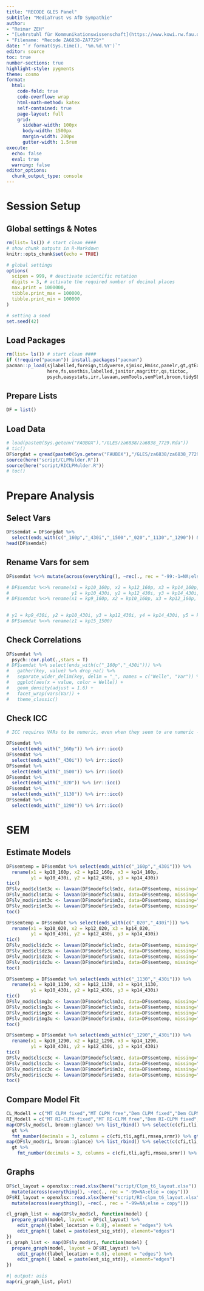 ```yaml
---
title: "RECODE GLES Panel"
subtitle: "MediaTrust vs AfD Sympathie"
author:
- "Reimar ZEH"
- "[Lehrstuhl für Kommunikationswissenschaft](https://www.kowi.rw.fau.de)"
- "Filename: *Recode ZA6838-ZA7729*"
date: "`r format(Sys.time(), '%m.%d.%Y')`"
editor: source
toc: true
number-sections: true
highlight-style: pygments
theme: cosmo
format:
  html: 
    code-fold: true
    code-overflow: wrap
    html-math-method: katex
    self-contained: true
    page-layout: full
    grid:
      sidebar-width: 100px
      body-width: 1500px
      margin-width: 200px
      gutter-width: 1.5rem
execute: 
  echo: false
  eval: true
  warning: false
editor_options: 
  chunk_output_type: console
---
```


# Session Setup

## Global settings & Notes

```r
rm(list= ls()) # start clean ####
# show chunk outputs in R-Markdown
knitr::opts_chunk$set(echo = TRUE)

# global settings
options(
  scipen = 999, # deactivate scientific notation
  digits = 3, # activate the required number of decimal places
  max.print = 1000000,
  tibble.print_max = 100000,
  tibble.print_min = 100000
)

# setting a seed
set.seed(42)
```

## Load Packages

```r
rm(list= ls()) # start clean ####
if (!require("pacman")) install.packages("pacman")
pacman::p_load(sjlabelled,foreign,tidyverse,sjmisc,Hmisc,panelr,gt,gtExtras,
               here,fs,usethis,labelled,janitor,magrittr,qs,tictoc,
               psych,easystats,irr,lavaan,semTools,semPlot,broom,tidySEM)
```

## Prepare Lists

```r
DF = list()
```

## Load Data

```r
# load(paste0(Sys.getenv("FAUBOX"),"/GLES/za6838/za6838_7729.Rda"))
# tic()
DF$orgdat = qread(paste0(Sys.getenv("FAUBOX"),"/GLES/za6838/za6838_7729.qs"))
source(here("script/CLPMulder.R"))
source(here("script/RICLPMulder.R"))
# toc()
```


# Prepare Analysis
## Select Vars
```r
DF$semdat = DF$orgdat %>%
  select(ends_with(c("_160p","_430i","_1500","_020","_1130","_1290")) & starts_with(c("kp10","kp12","kp14","kp16")))
head(DF$semdat)
```


## Rename Vars for sem
```r
DF$semdat %<>% mutate(across(everything(), ~rec(., rec = "-99:-1=NA;else = copy")))

# DF$semdat %<>% rename(x1 = kp10_160p, x2 = kp12_160p, x3 = kp14_160p, x4 = kp15_160p, x5 = kp16_160p,
#                       y1 = kp10_430i, y2 = kp12_430i, y3 = kp14_430i, y4 = kp15_430i, y5 = kp16_430i)
# DF$semdat %<>% rename(x1 = kp9_160p, x2 = kp10_160p, x3 = kp12_160p, x4 = kp14_160p, x5 = kp15_160p, x6 = kp16_160p)
                      

# y1 = kp9_430i, y2 = kp10_430i, y3 = kp12_430i, y4 = kp14_430i, y5 = kp15_430i, y6 = kp16_430i)
# DF$semdat %<>% rename(z1 = kp15_1500)
```


## Check Correlations
```r
DF$semdat %>% 
  psych::cor.plot(.,stars = T)
# DF$semdat %>% select(ends_with(c("_160p","_430i"))) %>% 
#   gather(key, value) %>% drop_na() %>%
#   separate_wider_delim(key, delim = "_", names = c("Welle", "Var")) %>%
#   ggplot(aes(x = value, color = Welle)) +
#   geom_density(adjust = 1.6) +
#   facet_wrap(vars(Var)) +
#   theme_classic()

```

## Check ICC
```r
# ICC requires VARs to be numeric, even when they seem to are numeric -> mutate!

DF$semdat %>% 
  select(ends_with("_160p")) %>% irr::icc()
DF$semdat %>% 
  select(ends_with("_430i")) %>% irr::icc()
DF$semdat %>% 
  select(ends_with("_1500")) %>% irr::icc()
DF$semdat %>% 
  select(ends_with("_020")) %>% irr::icc()
DF$semdat %>% 
  select(ends_with("_1130")) %>% irr::icc()
DF$semdat %>% 
  select(ends_with("_1290")) %>% irr::icc()
```

# SEM
## Estimate Models
```r
DF$semtemp = DF$semdat %>% select(ends_with(c("_160p","_430i"))) %>% 
  rename(x1 = kp10_160p, x2 = kp12_160p, x3 = kp14_160p,
         y1 = kp10_430i, y2 = kp12_430i, y3 = kp14_430i)
tic()
DF$lv_mod$cl$mt3c <- lavaan(DF$modef$cl$m3c, data=DF$semtemp, missing="ML", estimator = "MLR", meanstructure = T, int.ov.free = T)
DF$lv_mod$cl$mt3u <- lavaan(DF$modef$cl$m3u, data=DF$semtemp, missing="ML", estimator = "MLR", meanstructure = T, int.ov.free = T)
DF$lv_mod$ri$mt3c <- lavaan(DF$modef$ri$m3c, data=DF$semtemp, missing="ML", estimator = "MLR", meanstructure = T, int.ov.free = T)
DF$lv_mod$ri$mt3u <- lavaan(DF$modef$ri$m3u, data=DF$semtemp, missing="ML", estimator = "MLR", meanstructure = T, int.ov.free = T)
toc()
```

```r
DF$semtemp = DF$semdat %>% select(ends_with(c("_020","_430i"))) %>% 
  rename(x1 = kp10_020, x2 = kp12_020, x3 = kp14_020,
         y1 = kp10_430i, y2 = kp12_430i, y3 = kp14_430i)
tic()
DF$lv_mod$cl$dz3c <- lavaan(DF$modef$cl$m3c, data=DF$semtemp, missing="ML", estimator = "MLR", meanstructure = T, int.ov.free = T)
DF$lv_mod$cl$dz3u <- lavaan(DF$modef$cl$m3u, data=DF$semtemp, missing="ML", estimator = "MLR", meanstructure = T, int.ov.free = T)
DF$lv_mod$ri$dz3c <- lavaan(DF$modef$ri$m3c, data=DF$semtemp, missing="ML", estimator = "MLR", meanstructure = T, int.ov.free = T)
DF$lv_mod$ri$dz3u <- lavaan(DF$modef$ri$m3u, data=DF$semtemp, missing="ML", estimator = "MLR", meanstructure = T, int.ov.free = T)
toc()
```

```r
DF$semtemp = DF$semdat %>% select(ends_with(c("_1130","_430i"))) %>% 
  rename(x1 = kp10_1130, x2 = kp12_1130, x3 = kp14_1130,
         y1 = kp10_430i, y2 = kp12_430i, y3 = kp14_430i)
tic()
DF$lv_mod$cl$mg3c <- lavaan(DF$modef$cl$m3c, data=DF$semtemp, missing="ML", estimator = "MLR", meanstructure = T, int.ov.free = T)
DF$lv_mod$cl$mg3u <- lavaan(DF$modef$cl$m3u, data=DF$semtemp, missing="ML", estimator = "MLR", meanstructure = T, int.ov.free = T)
DF$lv_mod$ri$mg3c <- lavaan(DF$modef$ri$m3c, data=DF$semtemp, missing="ML", estimator = "MLR", meanstructure = T, int.ov.free = T)
DF$lv_mod$ri$mg3u <- lavaan(DF$modef$ri$m3u, data=DF$semtemp, missing="ML", estimator = "MLR", meanstructure = T, int.ov.free = T)
toc()
```

```r
DF$semtemp = DF$semdat %>% select(ends_with(c("_1290","_430i"))) %>% 
  rename(x1 = kp10_1290, x2 = kp12_1290, x3 = kp14_1290,
         y1 = kp10_430i, y2 = kp12_430i, y3 = kp14_430i)
tic()
DF$lv_mod$cl$cc3c <- lavaan(DF$modef$cl$m3c, data=DF$semtemp, missing="ML", estimator = "MLR", meanstructure = T, int.ov.free = T)
DF$lv_mod$cl$cc3u <- lavaan(DF$modef$cl$m3u, data=DF$semtemp, missing="ML", estimator = "MLR", meanstructure = T, int.ov.free = T)
DF$lv_mod$ri$cc3c <- lavaan(DF$modef$ri$m3c, data=DF$semtemp, missing="ML", estimator = "MLR", meanstructure = T, int.ov.free = T)
DF$lv_mod$ri$cc3u <- lavaan(DF$modef$ri$m3u, data=DF$semtemp, missing="ML", estimator = "MLR", meanstructure = T, int.ov.free = T)
toc()
```


## Compare Model Fit
```r
CL_Modell = c("MT CLPM fixed","MT CLPM free","Dem CLPM fixed","Dem CLPM free","Mig CLPM fixed","Mig CLPM free","Cli CLPM fixed","Cli CLPM free")
RI_Modell = c("MT RI-CLPM fixed","MT RI-CLPM free","Dem RI-CLPM fixed","Dem RI-CLPM free","Mig RI-CLPM fixed","Mig RI-CLPM free","Cli RI-CLPM fixed","Cli RI-CLPM free")
map(DF$lv_mod$cl, broom::glance) %>% list_rbind() %>% select(c(cfi,tli,agfi,rmsea,srmr,AIC,BIC)) %>% cbind(CL_Modell,.) %>% 
  gt %>%
  fmt_number(decimals = 3, columns = c(cfi,tli,agfi,rmsea,srmr)) %>% gt_theme_nytimes()
map(DF$lv_mod$ri, broom::glance) %>% list_rbind() %>% select(c(cfi,tli,agfi,rmsea,srmr,AIC,BIC)) %>% cbind(RI_Modell,.) %>% 
  gt %>%
    fmt_number(decimals = 3, columns = c(cfi,tli,agfi,rmsea,srmr)) %>% gt_theme_nytimes()

```

## Graphs
```r
DF$cl_layout = openxlsx::read.xlsx(here("script/Clpm_t6_layout.xlsx")) %>%
  mutate(across(everything(), ~rec(., rec = "-99=NA;else = copy")))
DF$RI_layout = openxlsx::read.xlsx(here("script/RI-clpm_t6_layout.xlsx")) %>%
  mutate(across(everything(), ~rec(., rec = "-99=NA;else = copy")))

cl_graph_list <- map(DF$lv_mod$cl, function(model) {
  prepare_graph(model, layout = DF$cl_layout) %>%
    edit_graph({label_location = 0.8}, element = "edges") %>%
    edit_graph({ label = paste(est_sig_std)}, element="edges")
})  
ri_graph_list <- map(DF$lv_mod$ri, function(model) {
  prepare_graph(model, layout = DF$RI_layout) %>%
    edit_graph({label_location = 0.8}, element = "edges") %>%
    edit_graph({ label = paste(est_sig_std)}, element="edges")
})  
```
```r
#| output: asis
map(ri_graph_list, plot)
```
